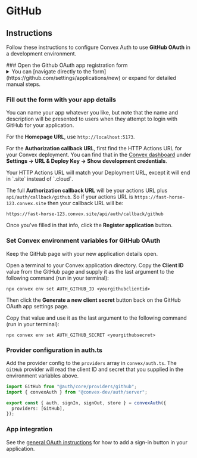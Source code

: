 
# GitHub

## Instructions

Follow these instructions to configure Convex Auth to use **GitHub OAuth** in a
development environment.

<Steps>
### Open the Github OAuth app registration form

<details>
  <summary>
    You can [navigate directly to the
    form](https://github.com/settings/applications/new) or expand for detailed
    manual steps.
  </summary>
    1. Sign in to github.com in your web browser
    2. Click on your user avatar in the
    top-right of the page
    3. In the menu that opens, click **Settings**
    4. Scroll down
    and click **Developer settings** in the menu on the left
    5. Click **OAuth Apps**
    in the menu on the left
    6. Click the **New OAuth App** button
</details>

### Fill out the form with your app details

You can name your app whatever you like, but note that the name and description
will be presented to users when they attempt to login with GitHub for your
application.

For the **Homepage URL**, use `http://localhost:5173`.

For the **Authorization callback URL**, first find the HTTP Actions URL for your
Convex deployment. You can find that in the
[Convex dashboard](https://dashboard.convex.dev/) under **Settings -> URL &
Deploy Key -> Show development credentials**.

<Callout type="info">
  Your HTTP Actions URL will match your Deployment URL, except it will end in
  `.site` instead of `.cloud`.
</Callout>

The full **Authorization callback URL** will be your actions URL plus
`api/auth/callback/github`. So if your actions URL is
`https://fast-horse-123.convex.site` then your callback URL will be:

```
https://fast-horse-123.convex.site/api/auth/callback/github
```

Once you've filled in that info, click the **Register application** button.

### Set Convex environment variables for GitHub OAuth

Keep the GitHub page with your new application details open.

Open a terminal to your Convex application directory. Copy the **Client ID**
value from the GitHub page and supply it as the last argument to the following
command (run in your terminal):

```
npx convex env set AUTH_GITHUB_ID <yourgithubclientid>
```

Then click the **Generate a new client secret** button back on the GitHub OAuth
app settings page.

Copy that value and use it as the last argument to the following command (run in
your terminal):

```
npx convex env set AUTH_GITHUB_SECRET <yourgithubsecret>
```

### Provider configuration in auth.ts

Add the provider config to the `providers` array in `convex/auth.ts`. The
`GitHub` provider will read the client ID and secret that you supplied in the
environment variables above.

```ts filename="convex/auth.ts"
import GitHub from "@auth/core/providers/github";
import { convexAuth } from "@convex-dev/auth/server";

export const { auth, signIn, signOut, store } = convexAuth({
  providers: [GitHub],
});
```

### App integration

See the [general OAuth instructions](../oauth#add-sign-in-button) for how to add
a sign-in button in your application.

</Steps>
